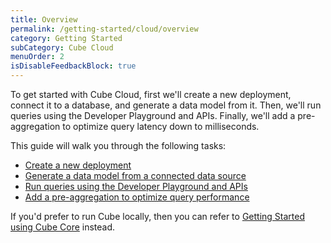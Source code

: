 ```yaml
---
title: Overview
permalink: /getting-started/cloud/overview
category: Getting Started
subCategory: Cube Cloud
menuOrder: 2
isDisableFeedbackBlock: true
---
```


To get started with Cube Cloud, first we'll create a new deployment, connect it
to a database, and generate a data model from it. Then, we'll run queries using the
Developer Playground and APIs. Finally, we'll add a pre-aggregation to optimize
query latency down to milliseconds.

This guide will walk you through the following tasks:

- [Create a new deployment](/getting-started/cloud/create-a-deployment)
- [Generate a data model from a connected data source](/getting-started/cloud/generate-models)
- [Run queries using the Developer Playground and APIs](/getting-started/cloud/query-data)
- [Add a pre-aggregation to optimize query performance](/getting-started/cloud/add-a-pre-aggregation)

If you'd prefer to run Cube locally, then you can refer to [Getting Started
using Cube Core][ref-getting-started-core-overview] instead.

[ref-getting-started-core-overview]: /getting-started/core/overview
